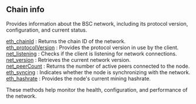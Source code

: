 
## Chain info


Provides information about the BSC   network, including its protocol version, configuration, and current status.

[eth_chainId](/bsc-api/chaininfo/eth_chainId) : Returns the chain ID of the network.  \
[eth_protocolVersion](/bsc-api/chaininfo/eth_protocolVersion) : Provides the protocol version in use by the client.  \
[net_listening](/bsc-api/chaininfo/net_listening) : Checks if the client is listening for network connections. \
[net_version](/bsc-api/chaininfo/net_version) : Retrieves the current network version.  \
[net_peerCount](/bsc-api/chaininfo/net_peerCount) : Returns the number of active peers connected to the node.  \
[eth_syncing](/bsc-api/chaininfo/eth_syncing) : Indicates whether the node is synchronizing with the network.  \
[eth_hashrate](/bsc-api/chaininfo/eth_hashrate) : Provides the node's current mining hashrate.

These methods help monitor the health, configuration, and performance of the network.

<Space h={16} />
<GetStarted />



